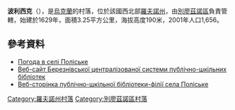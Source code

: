{{coord|50|50|53|N|26|48|58|E|scale:30000|display=title}}

'''波利西克'''（{{lang-uk|Поліське}}），是[[烏克蘭|烏克蘭]]的村落，位於該國西北部[[羅夫諾州|羅夫諾州]]，由[[別廖茲諾區|別廖茲諾區]]負責管轄，始建於1629年，面積3.25平方公里，海拔高度190米，2001年人口1,656。

==參考資料==
* [http://weather.in.ua/ua/rovenskaja/21105 Погода в селі Поліське] {{Wayback|url=http://weather.in.ua/ua/rovenskaja/21105 |date=20111216224212 }}
* [https://web.archive.org/web/20170423072728/http://berezne.libr.rv.ua/berezne/doli/doli.php Веб-сайт Березнівської централізованої системи публічно-шкільних бібліотек]
* [https://web.archive.org/web/20160305194511/http://berezne.libr.rv.ua/poliske/index.html Веб-сторінка публічно-шкільної бібліотеки-філії села Поліське]

{{DEFAULTSORT:Поліське}}
[[Category:羅夫諾州村落|Category:羅夫諾州村落]]
[[Category:別廖茲諾區村落|Category:別廖茲諾區村落]]


{{Rivne-geo-stub}}